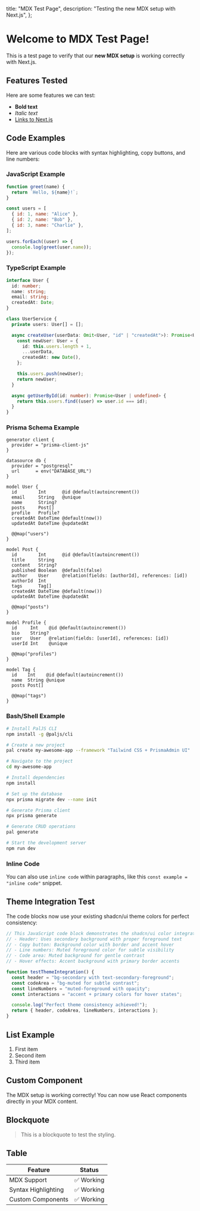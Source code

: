   title: "MDX Test Page",
  description: "Testing the new MDX setup with Next.js",
};

# Welcome to MDX Test Page!

This is a test page to verify that our **new MDX setup** is working correctly with Next.js.

## Features Tested

Here are some features we can test:

- **Bold text**
- _Italic text_
- [Links to Next.js](https://nextjs.org/)

## Code Examples

Here are various code blocks with syntax highlighting, copy buttons, and line numbers:

### JavaScript Example

```javascript
function greet(name) {
  return `Hello, ${name}!`;
}

const users = [
  { id: 1, name: "Alice" },
  { id: 2, name: "Bob" },
  { id: 3, name: "Charlie" },
];

users.forEach((user) => {
  console.log(greet(user.name));
});
```

### TypeScript Example

```typescript
interface User {
  id: number;
  name: string;
  email: string;
  createdAt: Date;
}

class UserService {
  private users: User[] = [];

  async createUser(userData: Omit<User, "id" | "createdAt">): Promise<User> {
    const newUser: User = {
      id: this.users.length + 1,
      ...userData,
      createdAt: new Date(),
    };

    this.users.push(newUser);
    return newUser;
  }

  async getUserById(id: number): Promise<User | undefined> {
    return this.users.find((user) => user.id === id);
  }
}
```

### Prisma Schema Example

```prisma
generator client {
  provider = "prisma-client-js"
}

datasource db {
  provider = "postgresql"
  url      = env("DATABASE_URL")
}

model User {
  id        Int      @id @default(autoincrement())
  email     String   @unique
  name      String?
  posts     Post[]
  profile   Profile?
  createdAt DateTime @default(now())
  updatedAt DateTime @updatedAt

  @@map("users")
}

model Post {
  id        Int      @id @default(autoincrement())
  title     String
  content   String?
  published Boolean  @default(false)
  author    User     @relation(fields: [authorId], references: [id])
  authorId  Int
  tags      Tag[]
  createdAt DateTime @default(now())
  updatedAt DateTime @updatedAt

  @@map("posts")
}

model Profile {
  id     Int    @id @default(autoincrement())
  bio    String?
  user   User   @relation(fields: [userId], references: [id])
  userId Int    @unique

  @@map("profiles")
}

model Tag {
  id    Int    @id @default(autoincrement())
  name  String @unique
  posts Post[]

  @@map("tags")
}
```

### Bash/Shell Example

```bash
# Install PalJS CLI
npm install -g @paljs/cli

# Create a new project
pal create my-awesome-app --framework "Tailwind CSS + PrismaAdmin UI"

# Navigate to the project
cd my-awesome-app

# Install dependencies
npm install

# Set up the database
npx prisma migrate dev --name init

# Generate Prisma client
npx prisma generate

# Generate CRUD operations
pal generate

# Start the development server
npm run dev
```

### Inline Code

You can also use `inline code` within paragraphs, like this `const example = "inline code"` snippet.

## Theme Integration Test

The code blocks now use your existing shadcn/ui theme colors for perfect consistency:

```javascript
// This JavaScript code block demonstrates the shadcn/ui color integration:
// - Header: Uses secondary background with proper foreground text
// - Copy button: Background color with border and accent hover
// - Line numbers: Muted foreground color for subtle visibility
// - Code area: Muted background for gentle contrast
// - Hover effects: Accent background with primary border accents

function testThemeIntegration() {
  const header = "bg-secondary with text-secondary-foreground";
  const codeArea = "bg-muted for subtle contrast";
  const lineNumbers = "muted-foreground with opacity";
  const interactions = "accent + primary colors for hover states";

  console.log("Perfect theme consistency achieved!");
  return { header, codeArea, lineNumbers, interactions };
}
```

## List Example

1. First item
2. Second item
3. Third item

## Custom Component

<Callout title="Success!" type="default">
  The MDX setup is working correctly! You can now use React components directly
  in your MDX content.
</Callout>

<ReactDemo />

## Blockquote

> This is a blockquote to test the styling.

## Table

| Feature             | Status     |
| ------------------- | ---------- |
| MDX Support         | ✅ Working |
| Syntax Highlighting | ✅ Working |
| Custom Components   | ✅ Working |
